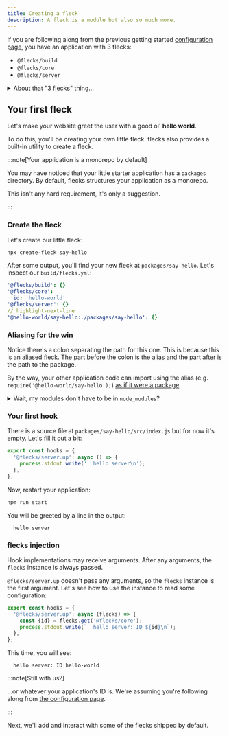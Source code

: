 ```yaml
---
title: Creating a fleck
description: A fleck is a module but also so much more.
---
```


If you are following along from the previous getting started
[configuration page](./configuration), you have an application with 3 flecks:

- `@flecks/build`
- `@flecks/core`
- `@flecks/server`

<details>
  <summary>About that "3 flecks" thing...</summary>

  Actually, your server application has **5 flecks** at this point:

  - `@flecks/build`
  - `@flecks/build/server`
  - `@flecks/core`
  - `@flecks/core/server`
  - `@flecks/server`

  flecks will load the `[...]/server` fleck under any fleck that is loaded on the server. This is
  also the case when using `@flecks/web` which will automatically load `[...]/client` flecks
  which are only loaded in the browser. We'll be exploring this specifically in the next section.
  If you're intersted in diving deeper, see [the platforms concept page](#todo).

</details>

## Your first fleck

Let's make your website greet the user with a good ol' **hello world**.

To do this, you'll be creating your own little fleck. flecks also provides a built-in utility to
create a fleck.

:::note[Your application is a monorepo by default]

You may have noticed that your little starter application has a `packages` directory. By default,
flecks structures your application as a monorepo.

This isn't any hard requirement, it's only a suggestion.

:::

### Create the fleck

Let's create our little fleck:

```bash
npx create-fleck say-hello
```

After some output, you'll find your new fleck at `packages/say-hello`. Let's inspect our
`build/flecks.yml`:

```yml title="build/flecks.yml"
'@flecks/build': {}
'@flecks/core':
  id: 'hello-world'
'@flecks/server': {}
// highlight-next-line
'@hello-world/say-hello:./packages/say-hello': {}
```

### Aliasing for the win

Notice there's a colon separating the path for this one. This is because this is an
[aliased fleck](./compilation#paths-and-aliases). The part before the colon is the alias and the part after is the
path to the package.

By the way, your other application code can import using the alias (e.g.
`require('@hello-world/say-hello');`)
[as if it were a package](https://webpack.js.org/configuration/resolve/#resolvealias).

<details>
  <summary>Wait, my modules don't have to be in <code>node_modules</code>?</summary>

  Nope! When you're developing applications, it can be real nice to
  just pull in local source "packages".

  That being said, sharing your packages on npm is a cool thing to do, so be rad and share your
  awesome flecks with the rest of us!

</details>

### Your first hook

There is a source file at `packages/say-hello/src/index.js` but for now it's empty. Let's fill it
out a bit:

```javascript title="packages/say-hello/src/index.js"
export const hooks = {
  '@flecks/server.up': async () => {
    process.stdout.write('  hello server\n');
  },
};
```

Now, restart your application:

```bash
npm run start
```

You will be greeted by a line in the output:

```terminal
  hello server
```

### flecks injection

Hook implementations may receive arguments. After any arguments, the `flecks` instance is always
passed.

`@flecks/server.up` doesn't pass any arguments, so the `flecks` instance is the first argument.
Let's see how to use the instance to read some configuration:

```javascript title="packages/say-hello/src/index.js"
export const hooks = {
  '@flecks/server.up': async (flecks) => {
    const {id} = flecks.get('@flecks/core');
    process.stdout.write(`  hello server: ID ${id}\n`);
  },
};
```

This time, you will see:

```terminal
  hello server: ID hello-world
```

:::note[Still with us?]

...or whatever your application's ID is. We're assuming you're following along from
[the configuration page](./configuration).

:::

Next, we'll add and interact with some of the flecks shipped by default.
